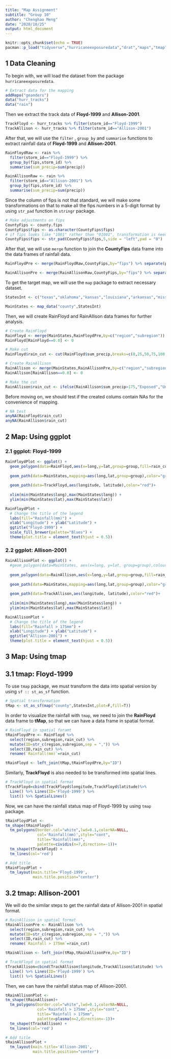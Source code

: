 ---
title: "Map Assignment"
subtitle: "Group 10"
author: "Chenghao Meng"
date: "2020/10/25"
output: html_document
---

```{r setup, include=FALSE}
knitr::opts_chunk$set(echo = TRUE)
pacman::p_load("tidyverse","hurricaneexposuredata","drat","maps","tmap","sp","sf","viridis")
```

## 1 Data Cleaning

To begin with, we will load the dataset from the package `hurricaneexposuredata`.

```{r}
# Extract data for the mapping
addRepo("geanders")
data("hurr_tracks")
data("rain")
```

Then we extract the track data of **Floyd-1999** and **Allison-2001**.

```{r}
TrackFloyd <- hurr_tracks %>% filter(storm_id=="Floyd-1999")
TrackAllison <- hurr_tracks %>% filter(storm_id=="Allison-2001")
```

After that, we will use the `filter` , `group_by` and `summarise` functions to extract rainfall data of **Floyd-1999** and **Allison-2001**.

```{r message=FALSE, warning=FALSE}
RainFloydRaw <- rain %>% 
  filter(storm_id=="Floyd-1999") %>% 
  group_by(fips,storm_id) %>% 
  summarise(sum_precip=sum(precip))

RainAllisonRaw <- rain %>% 
  filter(storm_id=="Allison-2001") %>% 
  group_by(fips,storm_id) %>% 
  summarise(sum_precip=sum(precip))
```

Since the column of fips is not that standard, we will make some transformations on that to make all the fips numbers in a 5-digit format by using `str_pad` function in `stringr` package.

```{r}
# Make adjustments on fips
CountyFips <- county.fips
CountyFips$fips <- as.character(CountyFips$fips)
# if fips looks like "1001" rather than "01001", transformation is needed
CountyFips$fips <- str_pad(CountyFips$fips,5,side = "left",pad = "0")
```

After that, we will use `merge` function to join the **CountyFips** data frame into the data frames of rainfall data.

```{r}
RainFloydPre <- merge(RainFloydRaw,CountyFips,by="fips") %>% separate(polyname, into= c("region","subregion"),sep= ",")

RainAllisonPre <- merge(RainAllisonRaw,CountyFips,by="fips") %>% separate(polyname, into= c("region","subregion"),sep= ",")
```

To get the target map, we will use the `map` package to extract necessary dataset.

```{r}
StatesInt <- c("texas","oklahoma","kansas","louisiana","arkansas","missouri","iowa","wisconsin","michigan","illinois","indiana","ohio","kentucky","tennessee","alabama","mississippi","florida","georgia","south carolina","north carolina","virginia","west virginia","maryland","delaware","pennsylvania","new jersey","new york","connecticut","rhode island","massachusetts","vermont","new hampshire","maine")
```

```{r}
MainStates <- map_data("county",StatesInt)
```

Then, we will create RainFloyd and RainAllison data frames for further analysis.

```{r}
# Create RainFloyd
RainFloyd <- merge(MainStates,RainFloydPre,by=c("region","subregion"))
RainFloyd[RainFloyd==0.0] <- 0

# Make cut
RainFloyd$rain_cut <- cut(RainFloyd$sum_precip,breaks=c(0,25,50,75,100,125,150,175,200,225),ordered_result = T,include.lowest = T)
```

```{r}
# Create RainAllison
RainAllison <- merge(MainStates,RainAllisonPre,by=c("region","subregion"))
RainAllison[RainAllison==0.0] <- 0

# Make the cut
RainAllison$rain_cut <- ifelse(RainAllison$sum_precip>175,"Exposed","Unexposed")

```

Before moving on, we should test if the created colums contain NAs for the convenience of mapping.

```{r}
# NA test
anyNA(RainFloyd$rain_cut)
anyNA(RainAllison$rain_cut)
```

## 2 Map: Using ggplot

### 2.1 ggplot: Floyd-1999

```{r warning=FALSE}
RainFloydPlot <- ggplot() + 
  geom_polygon(data=RainFloyd,aes(x=long,y=lat,group=group,fill=rain_cut))+
  
  geom_path(data=MainStates,mapping=aes(long,lat,group=group),color="grey")+
  
  geom_path(data=TrackFloyd,aes(longitude, latitude),color="red")+
  
  xlim(min(MainStates$long),max(MainStates$long)) + 
  ylim(min(MainStates$lat),max(MainStates$lat))
```

```{r message=FALSE, warning=FALSE}
RainFloydPlot + 
  # Change the title of the legend
  labs(fill="Rainfall(mm)") + 
  xlab("Longitude") + ylab("Latitude") +
  ggtitle("Floyd-1999") + 
  scale_fill_brewer(palette="Blues") +
  theme(plot.title = element_text(hjust = 0.5))
```

### 2.2 ggplot: Allison-2001

```{r}
RainAllisonPlot <- ggplot() + 
  #geom_polygon(data=MainStates, aes(x=long, y=lat, group=group),colour="black",fill="white") + 
  
  geom_polygon(data=RainAllison,aes(x=long,y=lat,group=group,fill=rain_cut),colour="transparent")+
  
  geom_path(data=MainStates,mapping=aes(long,lat,group=group),color="grey")+
  
  geom_path(data=TrackAllison,aes(longitude, latitude),color="red")+
  
  xlim(min(MainStates$long),max(MainStates$long)) + 
  ylim(min(MainStates$lat),max(MainStates$lat))
```

```{r message=FALSE, warning=FALSE}
RainAllisonPlot + 
  # Change the title of the legend
  labs(fill="Rainfall > 175mm") +  
  xlab("Longitude") + ylab("Latitude") +
  ggtitle("Allison-2001") + 
  theme(plot.title = element_text(hjust = 0.5))
```

## 3 Map: Using tmap

## 3.1 tmap: Floyd-1999

To use `tmap` package, we must transform the data into spatial version by using `sf :: st_as_sf` function.

```{r}
# Spatial transformation
tMap <- st_as_sf(map("county",StatesInt,plot=F,fill=T))
```

In order to visualize the rainfall with `tmap`, we need to join the **RainFloyd** data frame to **tMap**, so that we can have a data frame in spatial format.

```{r}
# RainFloyd in spatial foramt
tRainFloydPre <- RainFloyd %>% 
  select(region,subregion,rain_cut) %>% 
  mutate(ID=str_c(region,subregion,sep = ",")) %>% 
  select(ID,rain_cut) %>% 
  rename(`Rainfall(mm)`=rain_cut)

tRainFloyd <- left_join(tMap,tRainFloydPre,by="ID")
```

Similarly, **TrackFloyd** is also needed to be transformed into spatial lines.

```{r}
# TrackFloyd in spatial format
tTrackFloyd=cbind(TrackFloyd$longitude,TrackFloyd$latitude)%>%
  Line() %>% Lines(ID='Floyd-1999') %>%
  list() %>% SpatialLines()
```

Now, we can have the rainfall status map of Floyd-1999 by using `tmap` package.

```{r message=FALSE, warning=FALSE}
tRainFloydPlot <- 
tm_shape(tRainFloyd)+
  tm_polygons(border.col="white",lwd=0.1,colorNA=NULL,
              col='Rainfall(mm)',style="cont",
              title="Rainfall(mm)",
              palette=cividis(n=7,direction=-1))+
  tm_shape(tTrackFloyd) +
  tm_lines(col='red')
```

```{r message=FALSE, warning=FALSE}
# Add title
tRainFloydPlot + 
  tm_layout(main.title='Floyd-1999',
            main.title.position="center")
```

## 3.2 tmap: Allison-2001

We will do the similar steps to get the rainfall data of Allison-2001 in spatial format.

```{r}
# RainAllison in spatial format
tRainAllisonPre <- RainAllison %>% 
  select(region,subregion,rain_cut) %>% 
  mutate(ID=str_c(region,subregion,sep = ",")) %>% 
  select(ID,rain_cut) %>% 
  rename(`Rainfall > 175mm`=rain_cut)

tRainAllison <- left_join(tMap,tRainAllisonPre,by="ID")
```

```{r}
# TrackFloyd in spatial format
tTrackAllison=cbind(TrackAllison$longitude,TrackAllison$latitude) %>%
  Line() %>% Lines(ID='Floyd-1999') %>%
  list() %>% SpatialLines()
```

Then, we can have the rainfall status map of Allison-2001.
```{r}
tRainAllisonPlot <- 
tm_shape(tRainAllison)+
  tm_polygons(border.col="white",lwd=0.1,colorNA=NULL,
              col='Rainfall > 175mm',style="cont",
              title="Rainfall > 175mm",
              palette=plasma(n=2,direction=-1))+
  tm_shape(tTrackAllison) +
  tm_lines(col='red')
```

```{r message=FALSE, warning=FALSE}
# Add title
tRainAllisonPlot + 
  tm_layout(main.title='Allison-2001',
            main.title.position="center")
```

